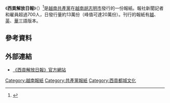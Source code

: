 《'''西貢解放日報'''》（{{vie|qn=Sài Gòn Giải Phóng|hn=柴棍解放}}）<ref>{{cite web|url=http://news.xinhuanet.com/overseas/2004-11/29/content_2271560.htm|title=越南唯一华文报纸《西贡解放日报》应邀访问广西|publisher=新華社|date=2004-11-29|accessdate=2016-12-11|deadurl=yes|archiveurl=https://web.archive.org/web/20161220104031/http://news.xinhuanet.com/overseas/2004-11/29/content_2271560.htm|archivedate=2016-12-20|df=}}</ref>是[[越南共產黨|越南共產黨]]在[[越南|越南]][[胡志明市|胡志明市]]發行的一份報紙。報社新聞記者和雇員超過700人，日發行量約13萬份（峰值可達20萬份）。刊行的報紙有[[越南語|越]]、[[英語|英]]、[[華語|華]]三語版本。

==參考資料==
<references/>

==外部連結==
* [http://www.sggp.org.vn/ 《西貢解放日報》官方網站] {{Wayback|url=http://www.sggp.org.vn/ |date=20210424115043 }}

[[Category:越南報紙|Category:越南報紙]]
[[Category:共產黨報紙|Category:共產黨報紙]]
[[Category:西貢都城文化|Category:西貢都城文化]]
{{Newspaper-stub}}
